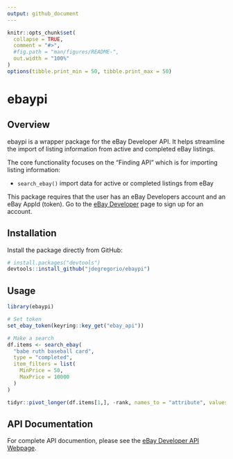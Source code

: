 ```yaml
---
output: github_document
---
```


<!-- README.md is generated from README.Rmd. Please edit that file -->

```r
knitr::opts_chunk$set(
  collapse = TRUE,
  comment = "#>",
  #fig.path = "man/figures/README-",
  out.width = "100%"
)
options(tibble.print_min = 50, tibble.print_max = 50)
```

# ebaypi

## Overview

ebaypi is a wrapper package for the eBay Developer API. It helps streamline the import of listing information from active and completed eBay listings.

The core functionality focuses on the "Finding API" which is for importing listing information:

  * `search_ebay()` import data for active or completed listings from eBay


This package requires that the user has an eBay Developers account and an eBay AppId (token).  Go to the [eBay Developer](https://developer.ebay.com/) page to sign up for an account.


## Installation

Install the package directly from GitHub:

```r
# install.packages("devtools")
devtools::install_github("jdegregorio/ebaypi")
```


## Usage

```r
library(ebaypi)

# Set token
set_ebay_token(keyring::key_get("ebay_api"))

# Make a search
df.items <- search_ebay(
  "babe ruth baseball card",
  type = "completed",
  item_filters = list(
    MinPrice = 50,
    MaxPrice = 10000
  )
)

tidyr::pivot_longer(df.items[1,], -rank, names_to = "attribute", values_to = "value")

```

## API Documentation

For complete API documention, please see the [eBay Developer API Webpage](https://developer.ebay.com/docs).

